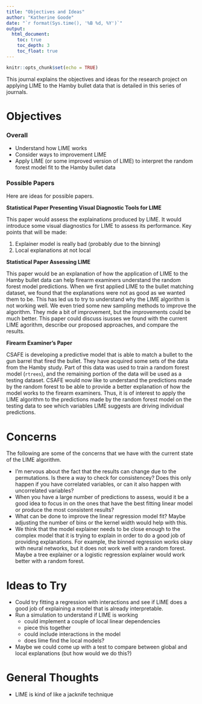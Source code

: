 ```yaml
---
title: "Objectives and Ideas"
author: "Katherine Goode"
date: "`r format(Sys.time(), '%B %d, %Y')`"
output:
  html_document:
    toc: true
    toc_depth: 3
    toc_float: true
---
```


```r
knitr::opts_chunk$set(echo = TRUE)
```

This journal explains the objectives and ideas for the research project on applying LIME to the Hamby bullet data that is detailed in this series of journals. 

# Objectives

### Overall

- Understand how LIME works
- Consider ways to improvement LIME
- Apply LIME (or some improved version of LIME) to interpret the random forest model fit to the Hamby bullet data

### Possible Papers

Here are ideas for possible papers.

**Statistical Paper Presenting Visual Diagnostic Tools for LIME**

This paper would assess the explainations produced by LIME. It would introduce some visual diagnostics for LIME to assess its performance. Key points that will be made:

1. Explainer model is really bad (probably due to the binning)
2. Local explanations at not local

**Statistical Paper Assessing LIME**

This paper would be an explanation of how the application of LIME to the Hamby bullet data can help firearm examiners understand the random forest model predictions. When we first applied LIME to the bullet matching dataset, we found that the explanations were not as good as we wanted them to be. This has led us to try to understand why the LIME algorithm is not working well. We even tried some new sampling methods to improve the algorithm. They mde a bit of improvement, but the improvements could be much better. This paper could discuss isusses we found with the current LIME agorithm, describe our proposed approaches, and compare the results.

**Firearm Examiner's Paper**

CSAFE is developing a predictive model that is able to match a bullet to the gun barrel that fired the bullet. They have acquired some sets of the data from the Hamby study. Part of this data was used to train a random forest model (`rtrees`), and the remaining portion of the data will be used as a testing dataset. CSAFE would now like to understand the predictions made by the random forest to be able to provide a better explanation of how the model works to the firearm examiners. Thus, it is of interest to apply the LIME algorithm to the predictions made by the random forest model on the testing data to see which variables LIME suggests are driving individual predictions.

# Concerns

The following are some of the concerns that we have with the current state of the LIME algorithm.

- I'm nervous about the fact that the results can change due to the permutations. Is there a way to check for consistencey? Does this only happen if you have correlated variables, or can it also happen with uncorrelated variables?
- When you have a large number of predictions to assess, would it be a good idea to focus in on the ones that have the best fitting linear model or produce the most consistent results?
- What can be done to improve the linear regression model fit? Maybe adjusting the number of bins or the kernel width would help with this.
- We think that the model explainer needs to be close enough to the complex model that it is trying to explain in order to do a good job of providing explanations. For example, the binned regression works okay with neural networks, but it does not work well with a random forest. Maybe a tree explainer or a logistic regression explainer would work better with a random forest.

# Ideas to Try

- Could try fitting a regression with interactions and see if LIME does a good job of explaining a model that is already interpretable.
- Run a simulation to understand if LIME is working
    - could implement a couple of local linear dependencies
    - piece this together
    - could include interactions in the model
    - does lime find the local models?
- Maybe we could come up with a test to compare between global and local explanations (but how would we do this?)

# General Thoughts

- LIME is kind of like a jacknife technique
